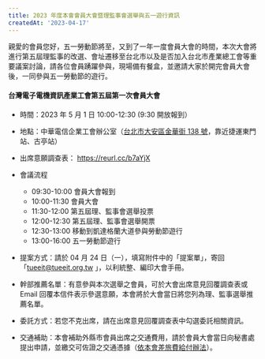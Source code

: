 ```yaml
---
title: 2023 年度本會會員大會暨理監事會選舉與五一遊行資訊
createdAt: '2023-04-17'
---
```


親愛的會員您好，五一勞動節將至，又到了一年一度會員大會的時間，本次大會將進行第五屆理監事的改選、會址遷移至台北市以及是否加入台北市產業總工會等重要議案討論，請各位會員踴躍參與，現場備有餐盒，並邀請大家於開完會員大會後，一同參與五一勞動節的遊行。

#### 台灣電子電機資訊產業工會第五屆第一次會員大會

- 時間：2023 年 5 月 1 日 10:00-12:30 (9:30 開放報到）
- 地點：中華電信企業工會辦公室（[台北市大安區金華街 138 號](https://goo.gl/maps/qgL7FazYkm6B9N8o6)，靠近捷運東門站、古亭站）
- 出席意願調查表： https://reurl.cc/b7aYjX

- 會議流程

  - 09:30-10:00 會員大會報到
  - 10:00-11:30 會員大會
  - 11:30-12:00 第五屆理、監事會選舉投票
  - 12:00-12:30 第五屆理、監事會選舉開票
  - 12:30-13:00 移動到凱達格蘭大道參與勞動節遊行
  - 13:00-16:00 五一勞動節遊行

- 提案方式：請於 04 月 24 日（一），填寫附件中的「提案單」，寄回「tueeit@tueeit.org.tw 」，以利統整、編印大會手冊。
- 幹部推薦名單：有意參與本次選舉之會員，可於大會出席意見回覆調查表或 Email 回覆本信件表示參選意願，本會將於大會當日將您列為理、監事選舉推薦名單。
- 委託方式：若您不克出席，請在出席意見回覆調查表中勾選委託相關資訊。
- 交通補助：本會補助外縣市會員出席之交通費用，請於會員大會當日向秘書處提出申請，並繳交可佐證之交通憑據（[依本會差旅費給付辦法](/regulation#commuting-subsidy)）。
